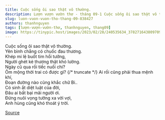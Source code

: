 ```yaml
---
title: Cuộc sống ôi sao thật vô thường.
description: Lượn vượn vườn thơ - tháng 09-1 Cuộc sống ôi sao thật vô thường. Yên bình chẳng có chuốc đau thương.
slug: luon-vuon-vuon-tho-thang-09-838427
authors: thanhnguyen
tags: [lượn-vượn-vườn-thơ, thanhnguyen, thang09]
image: https://tinypic.host/images/2023/02/28/240535634_378271643809709_8660092954003951057_n.th.jpg
---
```


Cuộc sống ôi sao thật vô thường.\
Yên bình chẳng có chuốc đau thương.\
Khép mi lệ buốt tim hồi tưởng,\
Người ghét kẻ thương thật khó lường.\
Ngày cũ qua rồi tiếc nuối chi?\
Ôm mộng thời trai có được gì?
{/* truncate */}
Ai rồi cũng phải thua mệnh khí,\
Đoạn đường nào cũng khắc chữ Bi..\
Có sinh ắt diệt luật của đời,\
Đâu ai bất bại mãi người ơi.\
Đừng nuôi vọng tưởng xa vời vợi,\
Anh hùng cũng khó thoát ý trời.

[Source](https://www.facebook.com/ape.poem/posts/pfbid0tcsvVfATP5nJSqLyHsFcv92D9nhekV6EkEBfBcv99KNyRqusGBSjHyNYZd5j8jpZl)
